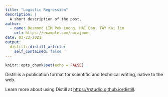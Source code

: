 ```yaml
---
title: "Logistic Regression"
description: |
  A short description of the post.
author:
  - name: Desmond LIM Pek Loong, HAI Dan, TAY Kai lin
    url: https://example.com/norajones
date: 03-23-2021
output:
  distill::distill_article:
    self_contained: false
---
```



```r
knitr::opts_chunk$set(echo = FALSE)
```

Distill is a publication format for scientific and technical writing, native to the web.

Learn more about using Distill at <https://rstudio.github.io/distill>.


